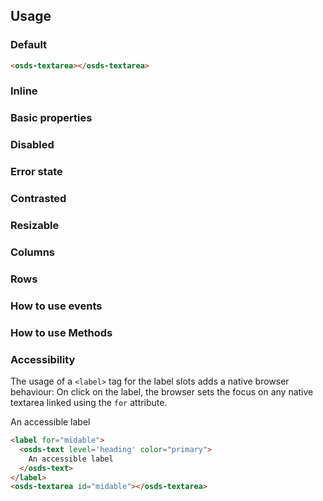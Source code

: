 
<GenericStyle />

## Usage

### Default
<Canvas withSource="none">
  <osds-textarea></osds-textarea>
</Canvas >

```html
<osds-textarea></osds-textarea>
```

### Inline
<InlineProperty />

### Basic properties
<BasicProperty />

### Disabled
<DisabledProperty />

### Error state
<ErrorProperty />

### Contrasted
<ContrastedProperty />

### Resizable
<ResizableProperty />

### Columns
<ColsProperty />

### Rows
<RowsProperty />

### How to use events
<Events />

### How to use Methods
<Methods />

### Accessibility

The usage of a `<label>` tag for the label slots adds a native browser behaviour:
On click on the label, the browser sets the focus on any native textarea linked using the `for` attribute.

<Canvas withSource="none">
  <label for="midable">
    <osds-text level='heading' color="primary">
      An accessible label
    </osds-text>
  </label>
  <osds-textarea id="midable"></osds-textarea>
</Canvas >

```html
<label for="midable">
  <osds-text level='heading' color="primary">
    An accessible label
  </osds-text>
</label>
<osds-textarea id="midable"></osds-textarea>
```
